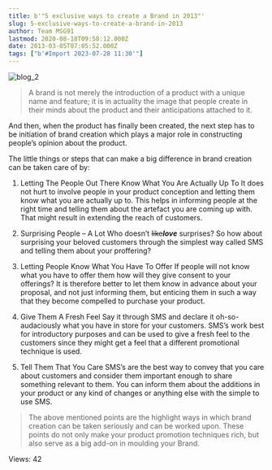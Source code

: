 ```yaml
---
title: b'"5 exclusive ways to create a Brand in 2013"'
slug: 5-exclusive-ways-to-create-a-brand-in-2013
author: Team MSG91
lastmod: 2020-08-18T09:58:12.000Z
date: 2013-03-05T07:05:52.000Z
tags: ["b'#Import 2023-07-28 11:30'"]
---
```


![blog_2](https://images-msg91.s3.ap-south-1.amazonaws.com/content/images/wordpress/2013/03/blog_2.png)



> 
> A brand is not merely the introduction of a product with a unique name and feature; it is in actuality the image that people create in their minds about the product and their anticipations attached to it.
> 
> 
> 


And then, when the product has finally been created, the next step has to be initiation of brand creation which plays a major role in constructing people’s opinion about the product.


The little things or steps that can make a big difference in brand creation can be taken care of by:


1. Letting The People Out There Know What You Are Actually Up To
It does not hurt to involve people in your product conception and letting them know what you are actually up to. This helps in informing people at the right time and telling them about the artefact you are coming up with. That might result in extending the reach of customers.


2. Surprising People – A Lot
Who doesn’t ~~like~~***love*** surprises? So how about surprising your beloved customers through the simplest way called SMS and telling them about your proffering?


3. Letting People Know What You Have To Offer
If people will not know what you have to offer them how will they give consent to your offerings? It is therefore better to let them know in advance about your proposal, and not just informing them, but enticing them in such a way that they become compelled to purchase your product.


4. Give Them A Fresh Feel
Say it through SMS and declare it oh-so-audaciously what you have in store for your customers. SMS’s work best for introductory purposes and can be used to give a fresh feel to the customers since they might get a feel that a different promotional technique is used.


5. Tell Them That You Care
SMS’s are the best way to convey that you care about customers and consider them important enough to share something relevant to them. You can inform them about the additions in your product or any kind of changes or anything else with the simple to use SMS.



> The above mentioned points are the highlight ways in which brand creation can be taken seriously and can be worked upon. These points do not only make your product promotion techniques rich, but also serve as a big add-on in moulding your Brand.
> 
> 


 Views: 42


